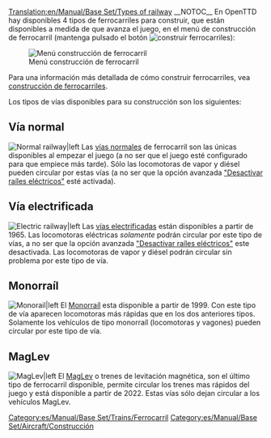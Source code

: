 [[Translation:en/Manual/Base Set/Types of railway]]
{{es/Manual/Base Set/Tipos de ferrocarril}}
__NOTOC__
En OpenTTD hay disponibles 4 tipos de ferrocarriles para construir, que están disponibles a medida de que avanza el juego, en el menú de construcción de ferrocarril (mantenga pulsado el botón [[File:en/Manual/Manual html m772c5b23.png|construir ferrocarriles]]):

[[File:es/Manual/Openttd-rail1.png|none|Menú construcción de ferrocarril]]

Para una información más detallada de cómo construir ferrocarriles, vea [[es/Manual/Construcción de ferrocarriles|construcción de ferrocarriles]].

Los tipos de vías disponibles para su construcción son los siguientes:

==Vía normal==
[[File:en/Manual/Base Set/NRail1Piece.png|Normal railway|left]]
Las [[es/Manual/Base Set/Ferrocarril|vías normales]] de ferrocarril son las únicas disponibles al empezar el juego (a no ser que el juego esté configurado para que empiece más tarde). Sólo las locomotoras de vapor y diésel pueden circular por estas vías (a no ser que la opción avanzada [[es/Archive/Manual/Settings/Opciones avanzadas/Vehículos#desactivar-railes-electricos|"Desactivar raíles eléctricos"]] esté activada).

==Vía electrificada==
[[File:en/Manual/Base Set/ERail1Piece.png|Electric railway|left]]
Las [[es/Manual/Base Set/Ferrocarril eléctrico|vías electrificadas]] están disponibles a partir de 1965. Las locomotoras eléctricas ''solamente'' podrán circular por este tipo de vías, a no ser que la opción avanzada [[es/Archive/Manual/Settings/Opciones avanzadas/Vehículos#desactivar-railes-electricos|"Desactivar raíles eléctricos"]] este desactivada. Las locomotoras de vapor y diésel podrán circular sin problema por este tipo de vía.

==Monorraíl==
[[File:en/Manual/Base Set/Monorail1Piece.png|Monorail|left]]
El [[es/Manual/Base Set/Monorraíl|Monorraíl]] esta disponible a partir de 1999. Con este tipo de vía aparecen locomotoras más rápidas que en los dos anteriores tipos. Solamente los vehículos de tipo monorraíl (locomotoras y vagones) pueden circular por este tipo de vía.

==MagLev==
[[File:en/Manual/Base Set/Maglev1Piece.png|MagLev|left]]
El [[es/Manual/Base Set/MagLev|MagLev]] o trenes de levitación magnética, son el último tipo de ferrocarril disponible, permite circular los trenes mas rápidos del juego y está disponible a partir de 2022. Estas vías sólo dejan circular a los vehículos MagLev. 

[[Category:es/Manual/Base Set/Trains/Ferrocarril]]
[[Category:es/Manual/Base Set/Aircraft/Construcción]]